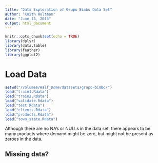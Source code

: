 ```yaml
---
title: "Data Exploration of Grupo Bimbo Data Set"
author: "Keith Hultman"
date: "June 13, 2016"
output: html_document
---
```


```r
knitr::opts_chunk$set(echo = TRUE)
library(dplyr)
library(data.table)
library(feather)
library(ggplot2)
```
# Load Data

```r
setwd("/Volumes/Half_Dome/datasets/grupo-bimbo/")
load("train1.Rdata")
load("train2.Rdata")
load("validate.Rdata")
load("test.Rdata")
load("clients.Rdata")
load("products.Rdata")
load("town_state.Rdata")


```

Although there are no NA's or NULLs in the data set, there appears to be many products where demand might be zero, but might not be present as zeroes in the data. 

## Missing data?

```r

```



